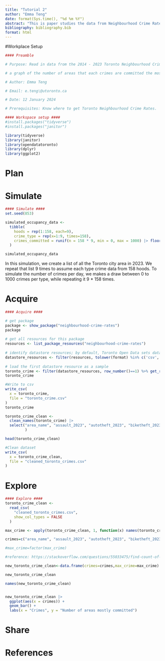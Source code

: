 ```yaml
---
title: "Tutorial 2"
author: "Emma Teng"
date: format(Sys.time(), "%d %m %Y")
abstract: "This is paper studies the data from Neighbourhood Crime Rates on opendatatoronto, and provides a visualization of historical data."
bibliography: bibliography.bib
format: html
---
```


#Workplace Setup
```R
#### Preamble

# Purpose: Read in data from the 2014 - 2023 Toronto Neighbourhood Crime Rates and make

# a graph of the number of areas that each crimes are committed the most in 2023.

# Author: Emma Teng

# Email: e.teng\@utoronto.ca

# Date: 12 January 2024

# Prerequisites: Know where to get Toronto Neighbourhood Crime Rates.

#### Workspace setup ####
#install.packages("tidyverse")
#install.packages("janitor")

library(tidyverse)
library(janitor)
library(opendatatoronto)
library(dplyr)
library(ggplot2)
```

# Plan

# Simulate
```r
#### Simulate ####
set.seed(853)

simulated_occupancy_data <-
  tibble(
    hoods = rep(1:158, each=9),
    crime_type = rep(x=1:9, times=158),
    crimes_committed = runif(n = 158 * 9, min = 0, max = 1000) |> floor()
  )

simulated_occupancy_data
```
In this simulation, we create a list of all the Toronto city area in 2023. We repeat that list 9 times to assume each type crime data from 158 hoods. To simulate the number of crimes per day, we makes a draw between 0 to 1000 crimes per type, while repeating it 9 * 158 times.

# Acquire
```r
#### Acquire ####

# get package
package <- show_package("neighbourhood-crime-rates")
package
 
# get all resources for this package
resources <- list_package_resources("neighbourhood-crime-rates")
 
# identify datastore resources; by default, Toronto Open Data sets datastore resource format to CSV for non-geospatial and GeoJSON for geospatial resources
datastore_resources <- filter(resources, tolower(format) %in% c('csv', 'geojson'))
 
# load the first datastore resource as a sample
toronto_crime <- filter(datastore_resources, row_number()==1) %>% get_resource()
toronto_crime

#Write to csv
write_csv(
  x = toronto_crime,
  file = "toronto_crime.csv"
)
toronto_crime

toronto_crime_clean <-
  clean_names(toronto_crime) |>
  select("area_name", "assault_2023", "autotheft_2023", "biketheft_2023", "breakenter_2023", "homicide_2023", "robbery_2023", "shooting_2023", "theftfrommv_2023", "theftover_2023"
         )

head(toronto_crime_clean)

#Clean dataset
write_csv(
  x = toronto_crime_clean,
  file = "cleaned_toronto_crimes.csv"
)
```

# Explore
```r
#### Explore ####
toronto_crime_clean <-
  read_csv(
    "cleaned_toronto_crimes.csv",
    show_col_types = FALSE
  )

max_crime <- apply(toronto_crime_clean, 1, function(x) names(toronto_crime_clean)[which.max(x)])

crimes=c("area_name", "assault_2023", "autotheft_2023", "biketheft_2023", "breakenter_2023", "homicide_2023", "robbery_2023", "shooting_2023", "theftfrommv_2023", "theftover_2023")

#max_crime=factor(max_crime)

#reference: https://stackoverflow.com/questions/55033475/find-count-of-elements-from-one-list-in-another-list

new_toronto_crime_clean<-data.frame(crimes=crimes,max_crime=max_crime)

new_toronto_crime_clean

names(new_toronto_crime_clean)


new_toronto_crime_clean |>
  ggplot(aes(x = crimes)) +
  geom_bar() +
  labs(x = "Crimes", y = "Number of areas mostly committed")
```

# Share

# References